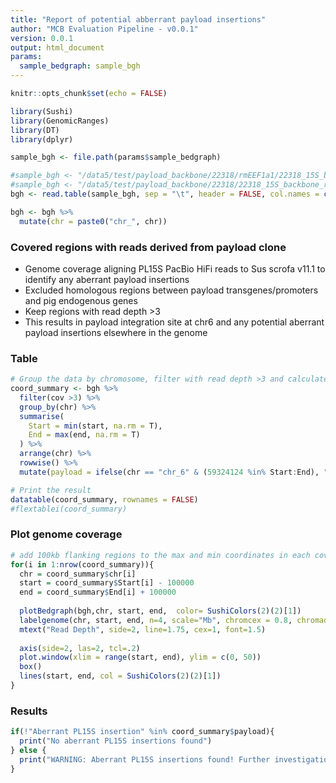 ```yaml
---
title: "Report of potential abberrant payload insertions"
author: "MCB Evaluation Pipeline - v0.0.1"
version: 0.0.1
output: html_document
params:
  sample_bedgraph: sample_bgh
---
```


```r
knitr::opts_chunk$set(echo = FALSE)
```

```r
library(Sushi)
library(GenomicRanges)
library(DT)
library(dplyr)

```

```r
sample_bgh <- file.path(params$sample_bedgraph)

#sample_bgh <- "/data5/test/payload_backbone/22318/rmEEF1a1/22318_15S_backbone_reads_to_Ssc11.rm.endoHits.bg" # this bedgraph is from a test run that manually removed EEF1a1 from Ssc11.1
#sample_bgh <- "/data5/test/payload_backbone/22318/22318_15S_backbone_reads_to_Ssc11.rm.endoHits.bg"
bgh <- read.table(sample_bgh, sep = "\t", header = FALSE, col.names = c("chr", "start", "end", "cov"))

bgh <- bgh %>%
  mutate(chr = paste0("chr_", chr)) 
```

### Covered regions with reads derived from payload clone 
- Genome coverage aligning PL15S PacBio HiFi reads to Sus scrofa v11.1 to identify any aberrant payload insertions
- Excluded homologous regions between payload transgenes/promoters and pig endogenous genes
- Keep regions with read depth >3
- This results in payload integration site at chr6 and any potential aberrant payload insertions elsewhere in the genome

### Table
```r
# Group the data by chromosome, filter with read depth >3 and calculate the maximum and minimum coordinates
coord_summary <- bgh %>% 
  filter(cov >3) %>%
  group_by(chr) %>%
  summarise(
    Start = min(start, na.rm = T),
    End = max(end, na.rm = T)
  ) %>%
  arrange(chr) %>%
  rowwise() %>%
  mutate(payload = ifelse(chr == "chr_6" & (59324124 %in% Start:End), "Expected PL15S insertion", "Aberrant PL15S insertion" ))

# Print the result
datatable(coord_summary, rownames = FALSE)
#flextablei(coord_summary)
```

### Plot genome coverage
```r
# add 100kb flanking regions to the max and min coordinates in each covered region
for(i in 1:nrow(coord_summary)){
  chr = coord_summary$chr[i]
  start = coord_summary$Start[i] - 100000
  end = coord_summary$End[i] + 100000
  
  plotBedgraph(bgh,chr, start, end,  color= SushiColors(2)(2)[1])
  labelgenome(chr, start, end, n=4, scale="Mb", chromcex = 0.8, chromadjust = 0.01)
  mtext("Read Depth", side=2, line=1.75, cex=1, font=1.5)
  
  axis(side=2, las=2, tcl=.2)
  plot.window(xlim = range(start, end), ylim = c(0, 50))
  box()
  lines(start, end, col = SushiColors(2)(2)[1])
}
```

### Results
```r
if(!"Aberrant PL15S insertion" %in% coord_summary$payload){
  print("No aberrant PL15S insertions found")
} else {
  print("WARNING: Aberrant PL15S insertions found! Further investigation is required")
}
```





